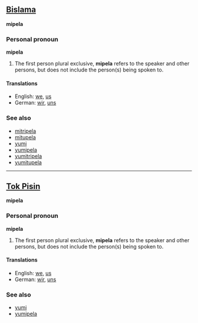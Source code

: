 ==[[Bislama]]==
'''mipela'''

===Personal pronoun===
'''mipela'''

# The first person plural exclusive, '''mipela''' refers to the speaker and other persons, but does not include the person(s) being spoken to.

====Translations====
*English: [[we]], [[us]]
*German: [[wir]], [[uns]]

===See also===
*[[mitripela]]
*[[mitupela]]
*[[yumi]]
*[[yumipela]]
*[[yumitripela]]
*[[yumitupela]]

----

==[[Tok Pisin]]==
'''mipela'''

===Personal pronoun===
'''mipela'''

# The first person plural exclusive, '''mipela''' refers to the speaker and other persons, but does not include the person(s) being spoken to.

====Translations====
*English: [[we]], [[us]]
*German: [[wir]], [[uns]]

===See also===
*[[yumi]]
*[[yumipela]]
